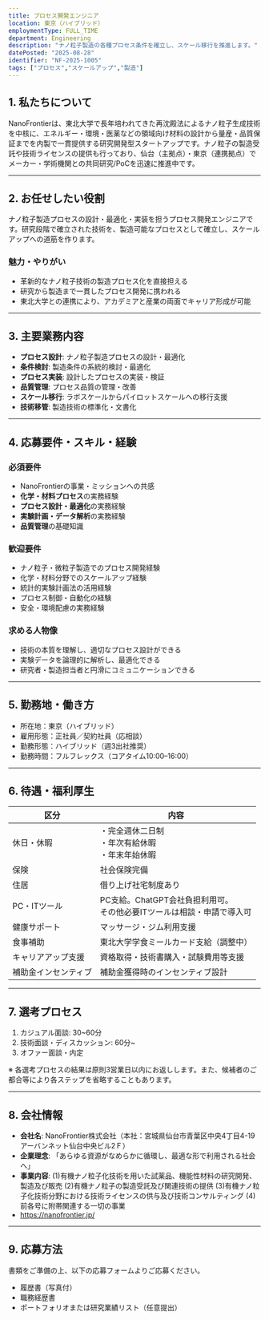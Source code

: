 ```yaml
---
title: プロセス開発エンジニア
location: 東京（ハイブリッド）
employmentType: FULL_TIME
department: Engineering
description: "ナノ粒子製造の各種プロセス条件を確立し、スケール移行を推進します。"
datePosted: "2025-08-28"
identifier: "NF-2025-1005"
tags: ["プロセス","スケールアップ","製造"]
---
```


## 1. 私たちについて

NanoFrontierは、東北大学で長年培われてきた再沈殿法によるナノ粒子生成技術を中核に、エネルギー・環境・医薬などの領域向け材料の設計から量産・品質保証までを内製で一貫提供する研究開発型スタートアップです。ナノ粒子の製造受託や技術ライセンスの提供も行っており、仙台（主拠点）・東京（連携拠点）でメーカー・学術機関との共同研究/PoCを迅速に推進中です。

---

## 2. **お任せしたい役割**

ナノ粒子製造プロセスの設計・最適化・実装を担うプロセス開発エンジニアです。研究段階で確立された技術を、製造可能なプロセスとして確立し、スケールアップへの道筋を作ります。

### 魅力・やりがい

- 革新的なナノ粒子技術の製造プロセス化を直接担える
- 研究から製造まで一貫したプロセス開発に携われる
- 東北大学との連携により、アカデミアと産業の両面でキャリア形成が可能

---

## 3. 主要業務内容

- **プロセス設計**: ナノ粒子製造プロセスの設計・最適化
- **条件検討**: 製造条件の系統的検討・最適化
- **プロセス実装**: 設計したプロセスの実装・検証
- **品質管理**: プロセス品質の管理・改善
- **スケール移行**: ラボスケールからパイロットスケールへの移行支援
- **技術移管**: 製造技術の標準化・文書化

---

## 4. 応募要件・スキル・経験

### 必須要件

- NanoFrontierの事業・ミッションへの共感
- **化学・材料プロセス**の実務経験
- **プロセス設計・最適化**の実務経験
- **実験計画・データ解析**の実務経験
- **品質管理**の基礎知識

### 歓迎要件

- ナノ粒子・微粒子製造でのプロセス開発経験
- 化学・材料分野でのスケールアップ経験
- 統計的実験計画法の活用経験
- プロセス制御・自動化の経験
- 安全・環境配慮の実務経験

### 求める人物像

- 技術の本質を理解し、適切なプロセス設計ができる
- 実験データを論理的に解析し、最適化できる
- 研究者・製造担当者と円滑にコミュニケーションできる

---

## 5. 勤務地・働き方

- 所在地：東京（ハイブリッド）
- 雇用形態：正社員／契約社員（応相談）
- 勤務形態：ハイブリッド（週3出社推奨）
- 勤務時間：フルフレックス（コアタイム10:00–16:00）

---

## 6. 待遇・福利厚生

| 区分 | 内容 |
| --- | --- |
| 休日・休暇 | ・完全週休二日制<br/>・年次有給休暇<br/>・年末年始休暇 |
| 保険 | 社会保険完備 |
| 住居 | 借り上げ社宅制度あり |
| PC・ITツール | PC支給。ChatGPT会社負担利用可。<br/>その他必要ITツールは相談・申請で導入可 |
| 健康サポート | マッサージ・ジム利用支援 |
| 食事補助 | 東北大学学食ミールカード支給（調整中） |
| キャリアアップ支援 | 資格取得・技術書購入・試験費用等支援 |
| 補助金インセンティブ | 補助金獲得時のインセンティブ設計 |

---

## 7. 選考プロセス

1. カジュアル面談: 30~60分
2. 技術面談・ディスカッション: 60分~
3. オファー面談・内定

※ 各選考プロセスの結果は原則3営業日以内にお返しします。また、候補者のご都合等により各ステップを省略することもあります。

---

## 8. 会社情報

- **会社名**: NanoFrontier株式会社（本社：宮城県仙台市青葉区中央4丁目4-19アーバンネット仙台中央ビル2Ｆ）
- **企業理念**: 「あらゆる資源がなめらかに循環し、最適な形で利用される社会へ」
- **事業内容**: 
  (1)有機ナノ粒子化技術を用いた試薬品、機能性材料の研究開発、製造及び販売
  (2)有機ナノ粒子の製造受託及び関連技術の提供
  (3)有機ナノ粒子化技術分野における技術ライセンスの供与及び技術コンサルティング
  (4)前各号に附帯関連する一切の事業
- https://nanofrontier.jp/

---

## 9. 応募方法

書類をご準備の上、以下の応募フォームよりご応募ください。

- 履歴書（写真付）
- 職務経歴書
- ポートフォリオまたは研究業績リスト（任意提出）


